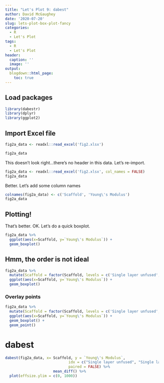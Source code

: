 ```yaml
---
title: "Let's Plot 9: dabest"
author: David McGaughey
date: '2020-07-20'
slug: lets-plot-box-plot-fancy
categories:
  - R
  - Let's Plot
tags:
  - R
  - Let's Plot
header:
  caption: ''
  image: ''
output:
  blogdown::html_page:
    toc: true
---
```


## Load packages
```r
library(dabestr)
library(dplyr)
library(ggplot2)
```

## Import Excel file
```r
fig2a_data <- readxl::read_excel('fig2.xlsx')

fig2a_data
```

This doesn't look right...there's no header in this data. Let's re-import.
```r
fig2a_data <- readxl::read_excel('fig2.xlsx', col_names = FALSE)
fig2a_data
```

Better. Let's add some column names

```r
colnames(fig2a_data) <- c('Scaffold', 'Young\'s Modulus')
fig2a_data
```
## Plotting!
That's better. OK. Let's do a quick boxplot.

```r
fig2a_data %>% 
  ggplot(aes(x=Scaffold, y=`Young\'s Modulus`)) +
  geom_boxplot()
```

## Hmm, the order is not ideal
```r
fig2a_data %>% 
  mutate(Scaffold = factor(Scaffold, levels = c('Single layer unfused', 'Single layer fused', 'Bilayer random fibers', 'Bilayer aligned fibers'))) %>% 
  ggplot(aes(x=Scaffold, y=`Young\'s Modulus`)) +
  geom_boxplot()
```
### Overlay points
```r
fig2a_data %>% 
  mutate(Scaffold = factor(Scaffold, levels = c('Single layer unfused', 'Single layer fused', 'Bilayer random fibers', 'Bilayer aligned fibers'))) %>% 
  ggplot(aes(x=Scaffold, y=`Young\'s Modulus`)) +
  geom_boxplot() +
  geom_point()
```

# dabest
```r
dabest(fig2a_data, x= Scaffold, y = `Young\'s Modulus`,
                             idx = c("Single layer unfused", "Single layer fused", "Bilayer random fibers","Bilayer aligned fibers"),
                             paired = FALSE) %>% 
                      mean_diff() %>% 
  plot(effsize.ylim = c(0, 1000))
```